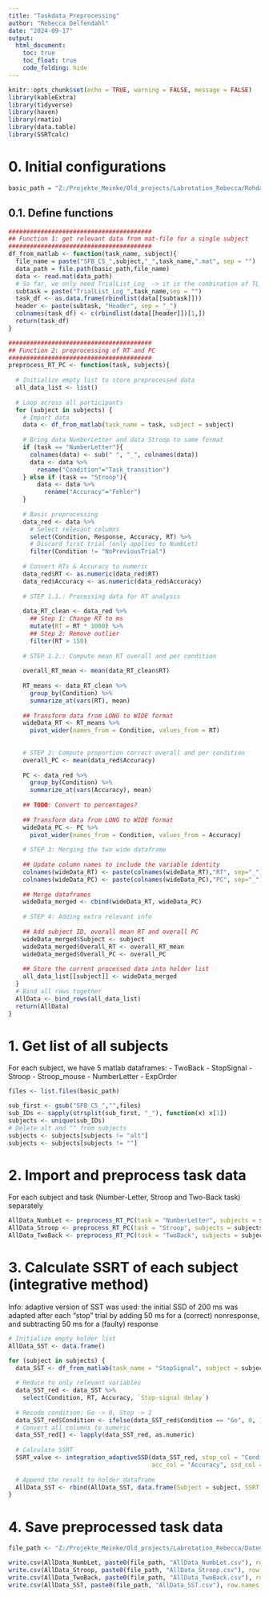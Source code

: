 ```yaml
---
title: "Taskdata_Preprocessing"
author: "Rebecca Delfendahl"
date: "2024-09-17"
output: 
  html_document:
    toc: true
    toc_float: true
    code_folding: hide
---
```


```r

knitr::opts_chunk$set(echo = TRUE, warning = FALSE, message = FALSE)
library(kableExtra)
library(tidyverse)
library(haven)
library(rmatio)
library(data.table)
library(SSRTcalc)
```

# 0. Initial configurations
```r
basic_path = "Z:/Projekte_Meinke/Old_projects/Labrotation_Rebecca/Rohdaten/Task_battery/Task_battery"
```

## 0.1. Define functions
```r

########################################
## Function 1: get relevant data from mat-file for a single subject
########################################
df_from_matlab <- function(task_name, subject){
  file_name = paste("SFB_C5_",subject,"_",task_name,".mat", sep = "")
  data_path = file.path(basic_path,file_name)
  data <- read.mat(data_path)
  # So far, we only need TrialList_Log_ -> it is the combination of TL_ und LogMat
  subtask = paste("TrialList_Log_",task_name,sep = "")
  task_df <- as.data.frame(rbindlist(data[[subtask]]))
  header <- paste(subtask, "Header", sep = "_")
  colnames(task_df) <- c(rbindlist(data[[header]])[1,])
  return(task_df)
}

########################################
## Function 2: preprocessing of RT and PC
########################################
preprocess_RT_PC <- function(task, subjects){
  
  # Initialize empty list to store preprocessed data
  all_data_list <- list()
  
  # Loop across all participants
  for (subject in subjects) {
    # Import data
    data <- df_from_matlab(task_name = task, subject = subject)
    
    # Bring data NumberLetter and data Stroop to same format
    if (task == "NumberLetter"){
      colnames(data) <- sub(" ", "_", colnames(data))
      data <- data %>%
        rename("Condition"="Task_transition")
    } else if (task == "Stroop"){
        data <- data %>%
          rename("Accuracy"="Fehler")
    }
    
    # Basic preprocessing
    data_red <- data %>%
      # Select relevant columns
      select(Condition, Response, Accuracy, RT) %>%
      # Discard first trial (only applies to NumbLet)
      filter(Condition != "NoPreviousTrial")
    
    # Convert RTs & Accuracy to numeric
    data_red$RT <- as.numeric(data_red$RT)
    data_red$Accuracy <- as.numeric(data_red$Accuracy)
    
    # STEP 1.1.: Processing data for RT analysis
    
    data_RT_clean <- data_red %>%
      ## Step 1: Change RT to ms
      mutate(RT = RT * 1000) %>%
      ## Step 2: Remove outlier
      filter(RT > 150)
    
    # STEP 1.2.: Compute mean RT overall and per condition 
    
    overall_RT_mean <- mean(data_RT_clean$RT)
    
    RT_means <- data_RT_clean %>%
      group_by(Condition) %>%
      summarize_at(vars(RT), mean)
    
    ## Transform data from LONG to WIDE format
    wideData_RT <- RT_means %>%
      pivot_wider(names_from = Condition, values_from = RT)
    
      
    # STEP 2: Compute proportion correct overall and per condition 
    overall_PC <- mean(data_red$Accuracy)
    
    PC <- data_red %>%
      group_by(Condition) %>%
      summarize_at(vars(Accuracy), mean)
    
    ## TODO: Convert to percentages?
    
    ## Transform data from LONG to WIDE format
    wideData_PC <- PC %>%
      pivot_wider(names_from = Condition, values_from = Accuracy)
    
    # STEP 3: Merging the two wide dataframe
    
    ## Update column names to include the variable identity
    colnames(wideData_RT) <- paste(colnames(wideData_RT),"RT", sep="_")
    colnames(wideData_PC) <- paste(colnames(wideData_PC),"PC", sep="_")
    
    ## Merge dataframes
    wideData_merged <- cbind(wideData_RT, wideData_PC)
    
    # STEP 4: Adding extra relevant info
    
    ## Add subject ID, overall mean RT and overall PC
    wideData_merged$Subject <- subject
    wideData_merged$Overall_RT <- overall_RT_mean
    wideData_merged$Overall_PC <- overall_PC
    
    ## Store the current processed data into holder list
    all_data_list[[subject]] <- wideData_merged
  }
  # Bind all rows together
  AllData <- bind_rows(all_data_list)
  return(AllData)
}

```

# 1. Get list of all subjects

For each subject, we have 5 matlab dataframes:
- TwoBack
- StopSignal
- Stroop
- Stroop_mouse
- NumberLetter
- ExpOrder

```r

files <- list.files(basic_path)

sub_first <- gsub("SFB_C5_","",files)
sub_IDs <- sapply(strsplit(sub_first, "_"), function(x) x[1])
subjects <- unique(sub_IDs)
# Delete alt and "" from subjects
subjects <- subjects[subjects != "alt"]
subjects <- subjects[subjects != ""]
```

# 2. Import and preprocess task data 
For each subject and task (Number-Letter, Stroop and Two-Back task) separately
```r

AllData_NumbLet <- preprocess_RT_PC(task = "NumberLetter", subjects = subjects)
AllData_Stroop <- preprocess_RT_PC(task = "Stroop", subjects = subjects)
AllData_TwoBack <- preprocess_RT_PC(task = "TwoBack", subjects = subjects)
```

# 3. Calculate SSRT of each subject (integrative method)
Info: adaptive version of SST was used: the initial SSD of 200 ms was adapted after each “stop” trial by adding 50 ms for a (correct) nonresponse, and subtracting 50 ms for a (faulty) response
```r
# Initialize empty holder list
AllData_SST <- data.frame()

for (subject in subjects) {
  data_SST <- df_from_matlab(task_name = "StopSignal", subject = subject)
  
  # Reduce to only relevant variables
  data_SST_red <- data_SST %>%
    select(Condition, RT, Accuracy, `Stop-signal delay`)
  
  # Recode condition: Go -> 0, Stop -> 1
  data_SST_red$Condition <- ifelse(data_SST_red$Condition == "Go", 0, 1)
  # Convert all columns to numeric
  data_SST_red[] <- lapply(data_SST_red, as.numeric)
  
  # Calculate SSRT
  SSRT_value <- integration_adaptiveSSD(data_SST_red, stop_col = "Condition", rt_col = "RT",
                                        acc_col = "Accuracy", ssd_col = "Stop-signal delay")
  
  # Append the result to holder dataframe
  AllData_SST <- rbind(AllData_SST, data.frame(Subject = subject, SSRT = SSRT_value))
}
```

# 4. Save preprocessed task data
```r
file_path <- "Z:/Projekte_Meinke/Old_projects/Labrotation_Rebecca/Daten_Gruppenvergleich/With_wrong_responses/Task_Data/"

write.csv(AllData_NumbLet, paste0(file_path, "AllData_NumbLet.csv"), row.names = FALSE)
write.csv(AllData_Stroop, paste0(file_path, "AllData_Stroop.csv"), row.names = FALSE)
write.csv(AllData_TwoBack, paste0(file_path, "AllData_TwoBack.csv"), row.names = FALSE)
write.csv(AllData_SST, paste0(file_path, "AllData_SST.csv"), row.names = FALSE)
```